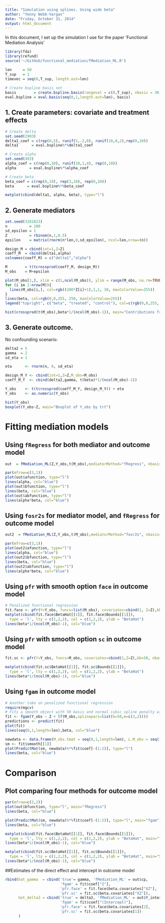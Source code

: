 ```yaml
---
title: "Simulation using splines. Using wide beta"
author: "Yenny Webb-Vargas"
date: "Friday, October 31, 2014"
output: html_document
---
```


In this document, I set up the simulation I use for the paper 'Functional Mediation Analysis'

```r
library(fda)
library(refund)
source('~/GitHub/functional_mediation/fMediation_ML.R')
```

```r
len     = 50
T_sup   = 1
timevec = seq(0,T_sup, length.out=len)
  
# Create bspline basis set
basis        = create.bspline.basis(rangeval = c(0,T_sup), nbasis = 30, norder=6)
eval.bspline = eval.basis(seq(0,1,length.out=len), basis)
```

## 1. Create parameters: covariate and treatment effects
```r
# Create delta
set.seed(2903)
delta1_coef = c(rep(0,5), runif(5,-2,0), runif(10,0,2),rep(0,10)) 
delta1      = eval.bspline%*%delta1_coef

# Create alpha
set.seed(493)
alpha_coef = c(rep(0,10), runif(10,1,4), rep(0,10)) 
alpha      = eval.bspline%*%alpha_coef

# Create beta
beta_coef = c(rep(0,10), rep(3,10), rep(0,10)) 
beta      = eval.bspline%*%beta_coef

matplot(cbind(delta1, alpha, beta), type="l")
```

## 2. Generate mediators
```r
set.seed(3201023)
n          = 100
sd_epsilon = 1
Z          = rbinom(n,1,0.5)
epsilon    = matrix(rnorm(n*len,0,sd_epsilon), ncol=len,nrow=(n))

design_M = cbind(int=1,Z=Z)
coeff_M  = cbind(delta1,alpha)
colnames(coeff_M) = c("delta1","alpha")

M        = t(tcrossprod(coeff_M, design_M))
M_obs    = M+epsilon

plot(M_obs[1,], xlim = c(1,ncol(M_obs)), ylim = range(M_obs, na.rm=TRUE), main = "Mediator Functions \n with Errors", ylab = "Intensity", col = rgb((200*Z[1]+1),1,1, 30, maxColorValue = 255), type = "l")
for (i in 2:nrow(M)){ 
  lines(M_obs[i,], col=rgb((200*Z[i]+1),1,1, 30, maxColorValue=255))
}
lines(beta, col=rgb(0,0,255, 250, maxColorValue=255))
legend("topright", c("beta", "treated", "control"), col=c(rgb(0,0,255, 250, maxColorValue=255), rgb((201),1,1, 255, maxColorValue=255), rgb(1,1,1, 255, maxColorValue=255)), lty=1)

hist(crossprod(t(M_obs),beta*1/(ncol(M_obs)-1)), main="Contributions from each mediator\n to Y_obs")
```

## 3. Generate outcome.
No confounding scenario:
```r
delta2 = 5
gamma  = 2
sd_eta = 1

eta      <- rnorm(n, 0, sd_eta) 

design_M_Y <- cbind(int=1,Z=Z,M_obs=M_obs)
coeff_M_Y  <- cbind(delta2,gamma, t(beta)*1/(ncol(M_obs)-1))

Y_obs    <- t(tcrossprod(coeff_M_Y, design_M_Y)) + eta
Y_obs    <- as.numeric(Y_obs)

hist(Y_obs)
boxplot(Y_obs~Z, main="Boxplot of Y_obs by trt")
```

# Fitting mediation models

## Using `fRegress` for both mediator and outcome model
```r
out  = fMediation_ML(Z,Y_obs,t(M_obs),mediatorMethod="fRegress", nbasis=50,norder=6,lambda=1e-8, plot=TRUE)

par(mfrow=c(3,1))
plot(out$afunction, type="l")  
lines(alpha, col="blue")
plot(out$bfunction, type="l")  
lines(beta, col="blue")
plot(out$abfunction, type="l")  
lines(alpha*beta, col="blue")
```

## Using `fosr2s` for mediator model, and `fRegress` for outcome model
```r
out2  = fMediation_ML(Z,Y_obs,t(M_obs),mediatorMethod="fosr2s", nbasis=50,norder=6,lambda=1e-8, plot=TRUE)

par(mfrow=c(3,1))
plot(out2$afunction, type="l")  
lines(alpha, col="blue")
plot(out2$bfunction, type="l")  
lines(beta, col="blue")
plot(out2$abfunction, type="l")  
lines(alpha*beta, col="blue")
```

## Using `pfr` with smooth option `face` in outcome model
```r
# Penalized functional regression
fit.face <- pfr(Y=Y_obs, funcs=list(M_obs), covariates=cbind(1, Z=Z),kb=40, nbasis=26, smooth.option="fpca.face", pve=0.99, method="REML")
matplot(cbind(fit.face$BetaHat[[1]], fit.face$Bounds[[1]]),
  type = 'l', lty = c(1,2,2), col = c(1,2,2), ylab = "BetaHat")
lines(beta*1/(ncol(M_obs)-1), col="blue")

```

## Using `pfr` with smooth option `sc` in outcome model
```r
fit.sc <- pfr(Y=Y_obs, funcs=M_obs, covariates=cbind(1,Z=Z),kb=50, nbasis=20,smooth.option="fpca.sc", pve=0.99, method="REML")

matplot(cbind(fit.sc$BetaHat[[1]], fit.sc$Bounds[[1]]),
  type = 'l', lty = c(1,2,2), col = c(1,2,2), ylab = "BetaHat")
lines(beta*1/(ncol(M_obs)-1), col="blue")
```

## Using `fgam` in outcome model
```r
# Another take on penalized functional regression
require(mgcv)
# Fits a smooth object with 50 basis and normal cubic spline penalty with 2nd derivatives
fit <- fgam(Y_obs ~ Z + lf(M_obs,splinepars=list(k=50,m=c(3,2))))
predictions <- predict(fit)
plot(fit)
lines(seq(0,1,length=len),beta, col="blue")

newdata <- data.frame(M_obs.tmat = seq(0,1,length=len), L.M_obs = seq(1,1,length=len))
sm <- fit$smooth[[1]]
plot(PredictMat(sm, newdata)%*%fit$coef[-(1:2)], type="l")
lines(beta, col="blue")
```

# Comparison
## Plot comparing four methods for outcome model
```r
par(mfrow=c(2,2))
plot(out$bfunction, type="l", main="fRegress")  
lines(beta, col="blue")

plot(PredictMat(sm, newdata)%*%fit$coef[-(1:2)], type="l", main="fgam")
lines(beta, col="blue")

matplot(cbind(fit.face$BetaHat[[1]], fit.face$Bounds[[1]]),
  type = 'l', lty = c(1,2,2), col = c(1,2,2), ylab = "BetaHat", main="face")
lines(beta*1/(ncol(M_obs)-1), col="blue")

matplot(cbind(fit.sc$BetaHat[[1]], fit.sc$Bounds[[1]]),
  type = 'l', lty = c(1,2,2), col = c(1,2,2), ylab = "BetaHat", main="SC")
lines(beta*1/(ncol(M_obs)-1), col="blue")
```

##Estimates of the direct effect and intercept in outcome model
```r
rbind(hat_gamma  = cbind('true'= gamma, 'fMediation_ML' = out$cp, 
                         'fgam' = fit$coef["Z"], 
                         'pfr.face' = fit.face$beta.covariates["XZ"], 
                         'pfr.sc' = fit.sc$beta.covariates["XZ"]),  
      hat_delta2 = cbind('true' = delta2, 'fMediation_ML' = out$Y_intercept, 
                         'fgam' = fit$coef["(Intercept)"], 
                         'pfr.face' = fit.face$beta.covariates[2], 
                         'pfr.sc' = fit.sc$beta.covariates[1])
      )
```

